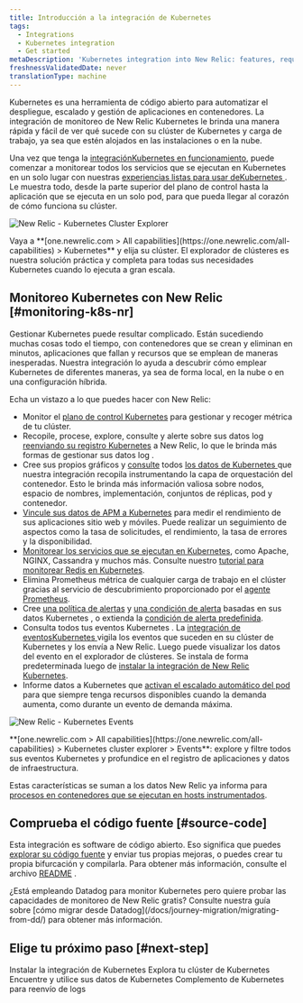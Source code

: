 ```yaml
---
title: Introducción a la integración de Kubernetes
tags:
  - Integrations
  - Kubernetes integration
  - Get started
metaDescription: 'Kubernetes integration into New Relic: features, requirements, and getting started.'
freshnessValidatedDate: never
translationType: machine
---
```


Kubernetes es una herramienta de código abierto para automatizar el despliegue, escalado y gestión de aplicaciones en contenedores. La integración de monitoreo de New Relic Kubernetes le brinda una manera rápida y fácil de ver qué sucede con su clúster de Kubernetes y carga de trabajo, ya sea que estén alojados en las instalaciones o en la nube.

Una vez que tenga la [integraciónKubernetes en funcionamiento](/docs/kubernetes-pixie/kubernetes-integration/installation/kubernetes-integration-install-configure/), puede comenzar a monitorear todos los servicios que se ejecutan en Kubernetes en un solo lugar con nuestras [experiencias listas para usar deKubernetes ](/docs/integrations/kubernetes-integration/cluster-explorer/kubernetes-cluster-explorer). Le muestra todo, desde la parte superior del plano de control hasta la aplicación que se ejecuta en un solo pod, para que pueda llegar al corazón de cómo funciona su clúster.

<img
  title="New Relic - Kubernetes Cluster Explorer"
  alt="New Relic - Kubernetes Cluster Explorer"
  src="/images/kubernetes_screenshot-crop_cluster-explorer.webp"
/>

<figcaption>
  Vaya a <DNT>**[one.newrelic.com > All capabilities](https://one.newrelic.com/all-capabilities) > Kubernetes**</DNT> y elija su clúster. El explorador de clústeres es nuestra solución práctica y completa para todas sus necesidades Kubernetes cuando lo ejecuta a gran escala.
</figcaption>

## Monitoreo Kubernetes con New Relic [#monitoring-k8s-nr]

Gestionar Kubernetes puede resultar complicado. Están sucediendo muchas cosas todo el tiempo, con contenedores que se crean y eliminan en minutos, aplicaciones que fallan y recursos que se emplean de maneras inesperadas. Nuestra integración lo ayuda a descubrir cómo emplear Kubernetes de diferentes maneras, ya sea de forma local, en la nube o en una configuración híbrida.

Echa un vistazo a lo que puedes hacer con New Relic:

* Monitor el [plano de control Kubernetes](/docs/kubernetes-pixie/kubernetes-integration/advanced-configuration/configure-control-plane-monitoring) para gestionar y recoger métrica de tu clúster.
* Recopile, procese, explore, consulte y alerte sobre sus datos log [reenviando su registro Kubernetes](/docs/logs/forward-logs/kubernetes-plugin-log-forwarding/) a New Relic, lo que le brinda más formas de gestionar sus datos log .
* Cree sus propios gráficos y [consulte](/docs/using-new-relic/data/understand-data/query-new-relic-data) todos [los datos de Kubernetes ](/docs/integrations/kubernetes-integration/understand-use-data/find-use-your-kubernetes-data)que nuestra integración recopila instrumentando la capa de orquestación del contenedor. Esto le brinda más información valiosa sobre nodos, espacio de nombres, implementación, conjuntos de réplicas, pod y contenedor.
* [Vincule sus datos de APM a Kubernetes](/docs/integrations/kubernetes-integration/link-your-applications/link-your-applications-kubernetes) para medir el rendimiento de sus aplicaciones sitio web y móviles. Puede realizar un seguimiento de aspectos como la tasa de solicitudes, el rendimiento, la tasa de errores y la disponibilidad.
* [Monitorear los servicios que se ejecutan en Kubernetes](/docs/integrations/kubernetes-integration/link-apps-services/monitor-services-running-kubernetes), como Apache, NGINX, Cassandra y muchos más. Consulte nuestro [tutorial para monitorear Redis en Kubernetes](/docs/integrations/kubernetes-integration/link-apps-services/tutorial-monitor-redis-running-kubernetes).
* Elimina Prometheus métrica de cualquier carga de trabajo en el clúster gracias al servicio de descubrimiento proporcionado por el [agente Prometheus](/docs/infrastructure/prometheus-integrations/get-started/send-prometheus-metric-data-new-relic/#Agent).
* Cree [una política de alertas](/docs/alerts-applied-intelligence/new-relic-alerts/alert-policies/create-edit-or-find-alert-policy/) y [una condición de alerta](/docs/alerts-applied-intelligence/new-relic-alerts/alert-conditions/alert-conditions/#create-alert-condition) basadas en sus datos Kubernetes , o extienda la [condición de alerta predefinida](/docs/kubernetes-pixie/kubernetes-integration/installation/k8s-prebuilt-alert-policies).
* Consulta todos tus eventos Kubernetes . La [integración de eventosKubernetes ](/docs/integrations/kubernetes-integration/kubernetes-events/install-kubernetes-events-integration)vigila los eventos que suceden en su clúster de Kubernetes y los envía a New Relic. Luego puede visualizar los datos del evento en el explorador de clústeres. Se instala de forma predeterminada luego de [instalar la integración de New Relic Kubernetes](/docs/kubernetes-pixie/kubernetes-integration/installation/kubernetes-integration-install-configure/).
* Informe datos a Kubernetes que [activan el escalado automático del pod](/docs/journey-demand/autoscale-your-infra) para que siempre tenga recursos disponibles cuando la demanda aumenta, como durante un evento de demanda máxima.

<img
  title="New Relic - Kubernetes Events"
  alt="New Relic - Kubernetes Events"
  src="/images/kubernetes_screenshot-full_events.gif"
/>

<figcaption>
  <DNT>**[one.newrelic.com > All capabilities](https://one.newrelic.com/all-capabilities) > Kubernetes cluster explorer > Events**</DNT>: explore y filtre todos sus eventos Kubernetes y profundice en el registro de aplicaciones y datos de infraestructura.
</figcaption>

Estas características se suman a los datos New Relic ya informa para [procesos en contenedores que se ejecutan en hosts instrumentados](/docs/infrastructure/new-relic-infrastructure/data-instrumentation/docker-instrumentation-infrastructure).

## Comprueba el código fuente [#source-code]

Esta integración es software de código abierto. Eso significa que puedes [explorar su código fuente](https://github.com/newrelic/nri-kubernetes) y enviar tus propias mejoras, o puedes crear tu propia bifurcación y compilarla. Para obtener más información, consulte el archivo [README](https://github.com/newrelic/nri-kubernetes/blob/main/README.md) .

<Callout variant="tip">
  ¿Está empleando Datadog para monitor Kubernetes pero quiere probar las capacidades de monitoreo de New Relic gratis? Consulte nuestra guía sobre [cómo migrar desde Datadog](/docs/journey-migration/migrating-from-dd/) para obtener más información.
</Callout>

## Elige tu próximo paso [#next-step]

<DocTiles>
  <DocTile path="/docs/kubernetes-pixie/kubernetes-integration/installation/kubernetes-integration-install-configure/">
    Instalar la integración de Kubernetes
  </DocTile>

  <DocTile path="/docs/kubernetes-pixie/kubernetes-integration/understand-use-data/kubernetes-cluster-explorer/">
    Explora tu clúster de Kubernetes
  </DocTile>

  <DocTile path="/docs/kubernetes-pixie/kubernetes-integration/understand-use-data/find-use-your-kubernetes-data/">
    Encuentre y utilice sus datos de Kubernetes
  </DocTile>

  <DocTile path="/docs/logs/forward-logs/kubernetes-plugin-log-forwarding/">
    Complemento de Kubernetes para reenvío de logs
  </DocTile>
</DocTiles>
